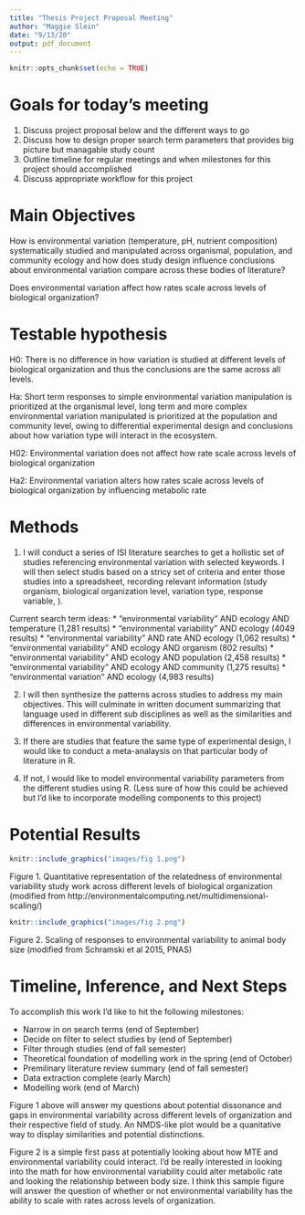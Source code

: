 ```yaml
---
title: "Thesis Project Proposal Meeting"
author: "Maggie Slein"
date: "9/13/20"
output: pdf_document
---
```


```r
knitr::opts_chunk$set(echo = TRUE)
```

# Goals for today's meeting 
1. Discuss project proposal below and the different ways to go
2. Discuss how to design proper search term parameters that provides big picture but managable study count
3. Outline timeline for regular meetings and when milestones for this project should accomplished
4. Discuss appropriate workflow for this project 


# Main Objectives 
How is environmental variation (temperature, pH, nutrient composition) systematically studied and manipulated across organismal, population, and community ecology and how does study design influence conclusions about environmental variation compare across these bodies of literature?

Does environmental variation affect how rates scale across levels of biological organization?

# Testable hypothesis
H0: There is no difference in how variation is studied at different levels of biological organization and thus the conclusions are the same across all levels.

Ha: Short term responses to simple environmental variation manipulation is prioritized at the organismal level, long term and more complex environmental variation manipulated is prioritized at the population and community level, owing to differential experimental design and conclusions about how variation type will interact in the ecosystem.

H02: Environmental variation does not affect how rate scale across levels of biological organization

Ha2: Environmental variation alters how rates scale across levels of biological organization by influencing metabolic rate

# Methods
1. I will conduct a series of ISI literature searches to get a hollistic set of studies referencing environmental variation with selected keywords. I will then select studis based on a stricy set of criteria and enter those studies into a spreadsheet, recording relevant information (study organism, biological organization level, variation type, response variable, ). 

Current search term ideas:
* "environmental variability" AND ecology AND temperature (1,281 results)
* "environmental variability" AND ecology (4049 results)
* "environmental variability" AND rate AND ecology (1,062 results)
* "environmental variability" AND ecology AND organism (802 results)
* "environmental variability" AND ecology AND population (2,458 results)
* "environmental variability" AND ecology AND community (1,275 results)
* "environmental variation" AND ecology (4,983 results)

2. I will then synthesize the patterns across studies to address my main objectives. This will culminate in written document summarizing that language used in different sub disciplines as well as the similarities and differences in environmental variability. 

3. If there are studies that feature the same type of experimental design, I would like to conduct a meta-analaysis on that particular body of literature in R. 

4. If not, I would like to model environmental variability parameters from the different studies using R. (Less sure of how this could be achieved but I'd like to incorporate modelling components to this project)

# Potential Results
```r
knitr::include_graphics("images/fig 1.png")
```
Figure 1. Quantitative representation of the relatedness of environmental variability study work across different levels of biological organization (modified from http://environmentalcomputing.net/multidimensional-scaling/)


```r
knitr::include_graphics("images/fig 2.png")
```

Figure 2. Scaling of responses to environmental variability to animal body size (modified from Schramski et al 2015, PNAS)


# Timeline, Inference, and Next Steps
To accomplish this work I'd like to hit the following milestones:

* Narrow in on search terms (end of September)
* Decide on filter to select studies by (end of September)
* Filter through studies (end of fall semester)
* Theoretical foundation of modelling work in the spring (end of October)
* Premilinary literature review summary (end of fall semester)
* Data extraction complete (early March)
* Modelling work (end of March)


Figure 1 above will answer my questions about potential dissonance and gaps in environmental variability across different levels of organization and their respective field of study. An NMDS-like plot would be a quanitative way to display similarities and potential distinctions. 

Figure 2 is a simple first pass at potentially looking about how MTE and environmental variability could interact. I'd be really interested in looking into the math for how environmental variability could alter metabolic rate and looking the relationship between body size. I think this sample figure will answer the question of whether or not environmental variability has the ability to scale with rates across levels of organization.